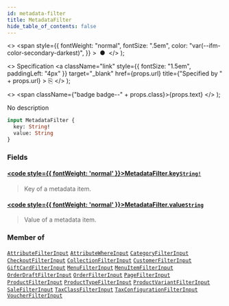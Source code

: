 ```yaml
---
id: metadata-filter
title: MetadataFilter
hide_table_of_contents: false
---
```


  <>
    <span
      style={{
        fontWeight: "normal",
        fontSize: ".5em",
        color: "var(--ifm-color-secondary-darkest)",
      }}
    >
      &nbsp;●&nbsp;
    </span>
  </>
);

  <>
    Specification
    <a
      className="link"
      style={{ fontSize: "1.5em", paddingLeft: "4px" }}
      target="\_blank"
      href={props.url}
      title={"Specified by " + props.url}
    >
      ⎘
    </a>
  </>
);

  <>
    <span className={"badge badge--" + props.class}>{props.text}</span>
  </>
);

No description

```graphql
input MetadataFilter {
  key: String!
  value: String
}
```

### Fields

#### [<code style={{ fontWeight: 'normal' }}>MetadataFilter.<b>key</b></code>](#)<Bullet />[`String!`](../../../storefront/miscellaneous/scalars/string) <Badge class="secondary" text="non-null"/> <Badge class="secondary" text="scalar"/>

> Key of a metadata item.

#### [<code style={{ fontWeight: 'normal' }}>MetadataFilter.<b>value</b></code>](#)<Bullet />[`String`](../../../storefront/miscellaneous/scalars/string) <Badge class="secondary" text="scalar"/>

> Value of a metadata item.

### Member of

[`AttributeFilterInput`](../../../storefront/attributes/inputs/attribute-filter-input) <Badge class="secondary" text="input"/><Bullet />[`AttributeWhereInput`](../../../storefront/attributes/inputs/attribute-where-input) <Badge class="secondary" text="input"/><Bullet />[`CategoryFilterInput`](../../../storefront/products/inputs/category-filter-input) <Badge class="secondary" text="input"/><Bullet />[`CheckoutFilterInput`](../../../storefront/checkout/inputs/checkout-filter-input) <Badge class="secondary" text="input"/><Bullet />[`CollectionFilterInput`](../../../storefront/products/inputs/collection-filter-input) <Badge class="secondary" text="input"/><Bullet />[`CustomerFilterInput`](../../../storefront/users/inputs/customer-filter-input) <Badge class="secondary" text="input"/><Bullet />[`GiftCardFilterInput`](../../../storefront/gift-cards/inputs/gift-card-filter-input) <Badge class="secondary" text="input"/><Bullet />[`MenuFilterInput`](../../../storefront/miscellaneous/inputs/menu-filter-input) <Badge class="secondary" text="input"/><Bullet />[`MenuItemFilterInput`](../../../storefront/miscellaneous/inputs/menu-item-filter-input) <Badge class="secondary" text="input"/><Bullet />[`OrderDraftFilterInput`](../../../storefront/orders/inputs/order-draft-filter-input) <Badge class="secondary" text="input"/><Bullet />[`OrderFilterInput`](../../../storefront/orders/inputs/order-filter-input) <Badge class="secondary" text="input"/><Bullet />[`PageFilterInput`](../../../storefront/pages/inputs/page-filter-input) <Badge class="secondary" text="input"/><Bullet />[`ProductFilterInput`](../../../storefront/products/inputs/product-filter-input) <Badge class="secondary" text="input"/><Bullet />[`ProductTypeFilterInput`](../../../storefront/products/inputs/product-type-filter-input) <Badge class="secondary" text="input"/><Bullet />[`ProductVariantFilterInput`](../../../storefront/products/inputs/product-variant-filter-input) <Badge class="secondary" text="input"/><Bullet />[`SaleFilterInput`](../../../storefront/discounts/inputs/sale-filter-input) <Badge class="secondary" text="input"/><Bullet />[`TaxClassFilterInput`](../../../storefront/taxes/inputs/tax-class-filter-input) <Badge class="secondary" text="input"/><Bullet />[`TaxConfigurationFilterInput`](../../../storefront/taxes/inputs/tax-configuration-filter-input) <Badge class="secondary" text="input"/><Bullet />[`VoucherFilterInput`](../../../storefront/discounts/inputs/voucher-filter-input) <Badge class="secondary" text="input"/>
